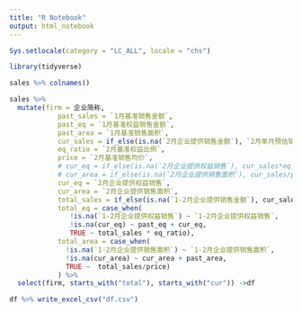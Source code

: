 ---
title: "R Notebook"
output: html_notebook
---

```{r}


Sys.setlocale(category = "LC_ALL", locale = "chs")

library(tidyverse)
```


```{r}

sales %>% colnames()
```



```{r}

sales %>% 
  mutate(firm = 企业简称,
            past_sales = `1月基准销售金额`,
            past_eq = `1月基准权益销售金额`, 
            past_area = `1月基准销售面积`,
            cur_sales = if_else(is.na(`2月企业提供销售金额`), `2月单月预估销售金额`, `2月企业提供销售金额`),
            eq_ratio = `2月基准权益比例`,
            price = `2月基准销售均价`,
            # cur_eq = if_else(is.na(`2月企业提供权益销售`), cur_sales*eq_ratio,`2月企业提供权益销售`),
            # cur_area = if_else(is.na(`2月企业提供销售面积`), cur_sales/price, `2月企业提供销售面积`),
            cur_eq = `2月企业提供权益销售`,
            cur_area = `2月企业提供销售面积`,
            total_sales = if_else(is.na(`1-2月企业提供销售金额`), cur_sales + past_sales, `1-2月企业提供销售金额`),
            total_eq = case_when(
               !is.na(`1-2月企业提供权益销售`) ~ `1-2月企业提供权益销售`,
               !is.na(cur_eq) ~ past_eq + cur_eq,
               TRUE ~ total_sales * eq_ratio),
            total_area = case_when(
              !is.na(`1-2月企业提供销售面积`) ~ `1-2月企业提供销售面积`,
              !is.na(cur_area) ~ cur_area + past_area,
              TRUE ~  total_sales/price)
            ) %>% 
  select(firm, starts_with("total"), starts_with("cur")) ->df
```


```{r}

df %>% write_excel_csv("df.csv")
```



```{r}


```

